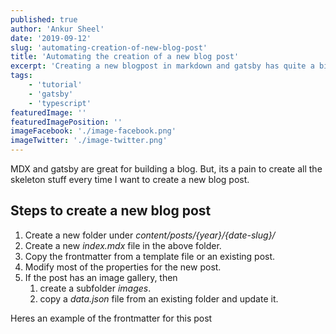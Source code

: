 ```yaml
---
published: true
author: 'Ankur Sheel'
date: '2019-09-12'
slug: 'automating-creation-of-new-blog-post'
title: 'Automating the creation of a new blog post'
excerpt: 'Creating a new blogpost in markdown and gatsby has quite a bit of boilerplate. Lets see how to automate it.'
tags:
    - 'tutorial'
    - 'gatsby'
    - 'typescript'
featuredImage: ''
featuredImagePosition: ''
imageFacebook: './image-facebook.png'
imageTwitter: './image-twitter.png'
---
```



MDX and gatsby are great for building a blog. But, its a pain to create all the skeleton stuff every time I want to
create a new blog post.

## Steps to create a new blog post

1.  Create a new folder under _content/posts/{year}/{date-slug}/_
1.  Create a new _index.mdx_ file in the above folder.
1.  Copy the frontmatter from a template file or an existing post.
1.  Modify most of the properties for the new post.
1.  If the post has an image gallery, then
    1. create a subfolder _images_.
    1. copy a _data.json_ file from an existing folder and update it.

Heres an example of the frontmatter for this post

```yaml
```
